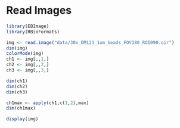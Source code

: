 # Read Images


```r
library(EBImage)
library(RBioFormats)
```

```r
img <- read.image("data/30x_DM123_1um_beads_FOV180_ROI090.oir")
dim(img)
colorMode(img)
ch1 <- img[,,1,]
ch2 <- img[,,2,]
ch3 <- img[,,3,]

dim(ch1)
dim(ch2)
dim(ch3)

ch1max <- apply(ch1,c(1,2),max)
dim(ch1max)
```

```r
display(img)
```